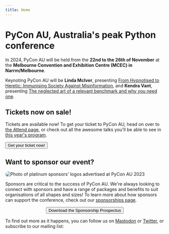 ```yaml
---
title: Home
---
```



# PyCon AU, Australia's peak Python conference

In 2024, PyCon AU will be held from the **22nd to the 26th of November** at the **Melbourne Convention and Exhibition Centre (MCEC) in Narrm/Melbourne**.

Keynoting PyCon AU will be **Linda McIver**, presenting [From Hypnotised to Heretic: Immunising Society Against Misinformation](/program/BXZ9ZA), and **Kendra Vant**, presenting [The neglected art of a relevant benchmark and why you need one](/program/WDC77B).

## Tickets now on sale!

Tickets are available now! To get your ticket to PyCon AU, head on over to [the Attend page](/attend), or check out all the awesome talks you'll be able to see in [this year's program](/program).

<Button type='chonk' block href='/attend'>Get your ticket now!</Button>

## Want to sponsor our event?

<img
  src="/pyconau-sponsor-image-banner.jpeg"
  alt="Photo of platinum sponsors' logos advertised at PyCon AU 2023"
  style="border-radius: 0.5rem;"
/>

Sponsors are critical to the success of PyCon AU. We're always looking to connect with sponsors and have a range of packages and benefits to suit organisations of all shapes and sizes! To learn more about how sponsors can support the conference, check out our <a href="/sponsor">sponsorships page</a>.

<center>
  <Button
    type="chonk"
    block
    href="/files/PyCon%20AU%202024%20-%20Sponsorship%20Prospectus%20-%20November%20Update.pdf"
  >
    Download the Sponsorship Prospectus
  </Button>
</center>

To find out more as it happens, you can follow us on <a href="https://mastodon.pycon.org.au/@pyconau">Mastodon</a> or <a href="https://twitter.com/PyConAU">Twitter</a>, or subscribe to our mailing list:

<MailingListSignup />
